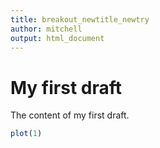 ```yaml
---
title: breakout_newtitle_newtry
author: mitchell
output: html_document
---
```


# My first draft

The content of my first draft.

```R
plot(1)
```
